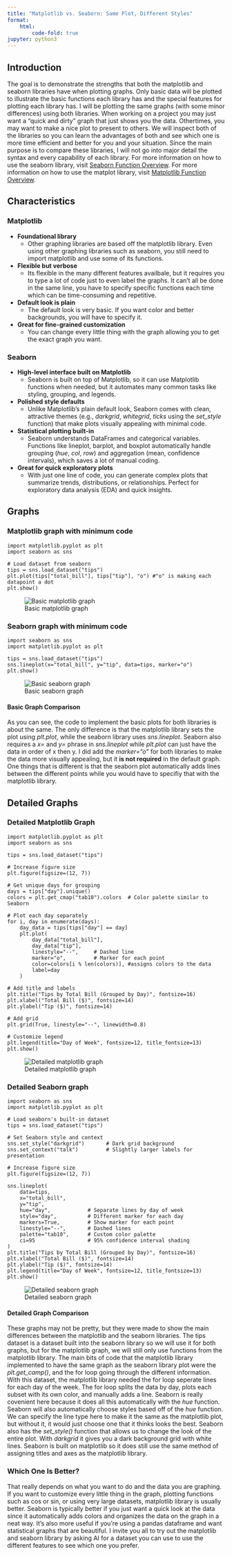```yaml
---
title: "Matplotlib vs. Seaborn: Same Plot, Different Styles"
format:
    html:
        code-fold: true
jupyter: python3
---
```


## Introduction
The goal is to demonstrate the strengths that both the matplotlib and seaborn libraries have
when plotting graphs. Only basic data will be plotted to illustrate the basic functions each
library has and the special features for plotting each library has. I will be plotting the same graphs (with some minor differences) using both libraries. When working on a project you may just want a "quick and dirty" graph that just shows you the data. Othertimes, you may want to make a nice plot to present to others. We will inspect both of the libraries so you can learn the advantages of both and see which one is more time efficient and better for you and your situation. Since the main purpose is to compare these libraries, I will not go into major detail the syntax and every capability of each library. 
For more information on how to use the seaborn library, visit [Seaborn Function Overview](https://seaborn.pydata.org/tutorial/function_overview.html?utm_source=chatgpt.com). 
For more information on how to use the matplot library, visit [Matplotlib Function Overview](https://matplotlib.org/stable/tutorials/index).

## Characteristics
### Matplotlib
- **Foundational library**
    - Other graphing libraries are based off the matplotlib library. Even using other graphing libraries such as seaborn, you still need to import matplotlib and use some of its functions.
- **Flexible but verbose**
    - Its flexible in the many different features availbale, but it requires you to type a lot of code just to even label the graphs. It can't all be done in the same line, you have to specify specific functions each time which can be time-consuming and repetitive.
- **Default look is plain**
    - The default look is very basic. If you want color and better backgrounds, you will have to specify it.
- **Great for fine-grained customization**
    - You can change every little thing with the graph allowing you to get the exact graph you want.

### Seaborn
- **High-level interface built on Matplotlib**
    - Seaborn is built on top of Matplotlib, so it can use Matplotlib functions when needed, but it automates many common tasks like styling, grouping, and legends.
- **Polished style defaults**
    - Unlike Matplotlib’s plain default look, Seaborn comes with clean, attractive themes (e.g., *darkgrid*, *whitegrid*, *ticks* using the *set_style* function) that make plots visually appealing with minimal code.
- **Statistical plotting built-in**
    - Seaborn understands DataFrames and categorical variables. Functions like lineplot, barplot, and boxplot automatically handle grouping (*hue*, *col*, *row*) and aggregation (mean, confidence intervals), which saves a lot of manual coding.
- **Great for quick exploratory plots**
    - With just one line of code, you can generate complex plots that summarize trends, distributions, or relationships. Perfect for exploratory data analysis (EDA) and quick insights.

## Graphs
### Matplotlib graph with minimum code
```python3
import matplotlib.pyplot as plt
import seaborn as sns

# Load dataset from seaborn
tips = sns.load_dataset("tips")
plt.plot(tips["total_bill"], tips["tip"], "o") #"o" is making each datapoint a dot
plt.show()
```
![Basic matplotlib graph](images/basic_mat.png)

### Seaborn graph with minimum code
```python3
import seaborn as sns
import matplotlib.pyplot as plt

tips = sns.load_dataset("tips")
sns.lineplot(x="total_bill", y="tip", data=tips, marker="o")
plt.show()
```
![Basic seaborn graph](images/basic_sea.png)

#### Basic Graph Comparison
As you can see, the code to implement the basic plots for both libraries is about the same.
The only difference is that the matplotlib library sets the plot using *plt.plot*, while the 
seaborn library uses *sns.lineplot*. Seaborn also requires a *x=* and *y=* phrase in *sns.lineplot* while *plt.plot* can just have the data in order of x then y. I did add the *marker="o"* for both libraries to make the data more visually appealing, but it **is not required** in the default graph. One things that is different is that the seaborn plot automatically adds lines between the different points while you would have to specifiy that with the matplotlib library.

## Detailed Graphs
### Detailed Matplotlib Graph
```python3
import matplotlib.pyplot as plt
import seaborn as sns

tips = sns.load_dataset("tips")

# Increase figure size
plt.figure(figsize=(12, 7))

# Get unique days for grouping
days = tips["day"].unique()
colors = plt.get_cmap("tab10").colors  # Color palette similar to Seaborn

# Plot each day separately
for i, day in enumerate(days):
    day_data = tips[tips["day"] == day]
    plt.plot(
        day_data["total_bill"], 
        day_data["tip"], 
        linestyle="--",     # Dashed line
        marker="o",         # Marker for each point
        color=colors[i % len(colors)], #assigns colors to the data
        label=day
    )

# Add title and labels
plt.title("Tips by Total Bill (Grouped by Day)", fontsize=16)
plt.xlabel("Total Bill ($)", fontsize=14)
plt.ylabel("Tip ($)", fontsize=14)

# Add grid
plt.grid(True, linestyle="--", linewidth=0.8)

# Customize legend
plt.legend(title="Day of Week", fontsize=12, title_fontsize=13)
plt.show()
```
![Detailed matplotlib graph](images/complex_mat.png)

### Detailed Seaborn graph 
```python3
import seaborn as sns
import matplotlib.pyplot as plt

# Load seaborn's built-in dataset
tips = sns.load_dataset("tips")

# Set Seaborn style and context
sns.set_style("darkgrid")       # Dark grid background
sns.set_context("talk")         # Slightly larger labels for presentation

# Increase figure size
plt.figure(figsize=(12, 7))

sns.lineplot(
    data=tips,
    x="total_bill",
    y="tip",
    hue="day",            # Separate lines by day of week
    style="day",          # Different marker for each day
    markers=True,         # Show marker for each point
    linestyle="--",       # Dashed lines
    palette="tab10",      # Custom color palette
    ci=95                 # 95% confidence interval shading
)
plt.title("Tips by Total Bill (Grouped by Day)", fontsize=16)
plt.xlabel("Total Bill ($)", fontsize=14)
plt.ylabel("Tip ($)", fontsize=14)
plt.legend(title="Day of Week", fontsize=12, title_fontsize=13)
plt.show()
```
![Detailed seaborn graph](images/complex_sea.png)

#### Detailed Graph Comparison
These graphs may not be pretty, but they were made to show the main differences between
the matplotlib and the seaborn libraries. The tips dataset is a dataset built into the seaborn library so we will use it for both graphs, but for the matplotlib graph, we will still only use functions from the matplotlib library. The main bits of code that the matplotlib library implemented to have the same graph as the seaborn library plot were the *plt.get_camp()*, and the for loop going through the different information. With this dataset, the matplotlib library needed the for loop seperate lines for each day of the week. The for loop splits the data by day, plots each subset with its own color, and manually adds a line. Seaborn is really covenient here because it does all this automatically with the *hue* function. Seaborn will also automatically choose styles based off of the *hue* function. We can specify the line type here to make it the same as the matplotlib plot, but without it, it would just choose one that it thinks looks the best. Seaborn also has the *set_style()* function that allows us to change the look of the entire plot. With *darkgrid* it gives you a dark background grid with white lines. Seaborn is built on matplotlib so it does still use the same method of assigning titles and axes as the matplotlib library.

### Which One Is Better?
That really depends on what you want to do and the data you are graphing. If you want to customize every little thing in the graph, plotting functions such as cos or sin, or using very large datasets, matplotlib library is usually better. Seaborn is typically better if you just want a quick look at the data since it automatically adds colors and organizes the data on the graph in a neat way. It's also more useful if you're using a pandas dataframe and want statistical graphs that are beautiful. I invite you all to try out the matplotlib and seaborn library by asking AI for a dataset you can use to use the different features to see which one you prefer.
